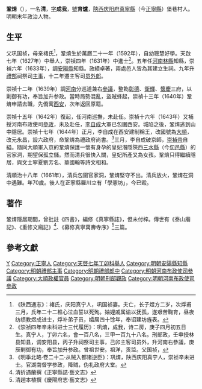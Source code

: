 '''鞏焴'''（{{bd|1592年||1661年||Gong鞏}}），一名'''清'''，[[表字|字]]'''成我'''，[[號|號]]'''育爐'''，[[陝西|陝西]][[庆阳府|庆阳府]][[真寧縣|真寧縣]]（今[[正寧縣|正寧縣]]）堡巷村人。明朝末年政治人物。

== 生平 ==
父巩国祯，母亲褚氏<ref> 《陕西通志》：褚氏，庆阳真宁人，巩国祯妻。夫亡，长子煜方二岁，次烰甫三月，氏年二十二椎心泣血誓以死殉。妯娌戚属谕以抚孤，遂艰苦鞠育，昼夜纺绩教煜成进士，烰补弟子员，孀居四十馀年，奉诏建坊旌表。</ref>，鞏焴生於萬曆二十一年（1592年），自幼聰慧好學。天啟七年（1627年）中舉人，崇禎四年（1631年）中進士<ref>《崇祯四年辛未科进士三代履历》：巩焴，成我，诗二房，庚子四月初五日生。真宁人，丁卯六名，會一百八名，三甲一百九十八名。刑部政，壬申授林县知县，调安阳县，丙子升祠祭司主事，己卯主客司员外，升河南右參議，庚辰剿御有功，奉旨加升参政。曾祖世安。祖洋，贡监。父国祯，</ref>。五年任[[河南|河南]][[林縣|林縣]]知縣，崇禎六年（1633年），調[[安陽縣|安陽縣]]知縣。政績卓著，兩處邑人皆為其建立生祠。九年升[[禮部|禮部]]祠祭司[[主事|主事]]，十二年遷主客司[[员外郎|员外郎]]。

崇禎十二年（1639年）調[[河南|河南]]分巡道兼右[[參議|參議]]，整飭[[彰德府|彰德]]、[[衛輝府|衛輝]]、[[懷慶府|懷慶]]三府，以剿御有功，奉旨加升参政。當時局勢混亂，盜賊蜂起，崇禎十三年（1640年）鞏焴申請去職，先僑寓[[西安|西安]]，次年返回原籍。

崇禎十五年（1642年）復起，任河南巡撫，未赴任。崇禎十六年（1643年）又補授河南布政使司[[參政|參政]]，未及赴任，[[李自成|李自成]]大軍已包圍西安。城陷之後，鞏焴逃到山中隱居。崇禎十七年（1644年）正月，李自成在西安建制稱王，改國號為[[大順_(政權)|大順]]，改元永昌，設六政府，命鞏焴為禮政府尚書。<ref>《明季北略·卷二十二·从贼入都诸逆臣》：巩焴，陕西庆阳真宁人，崇祯辛未进士。官湖南督学参政，降贼，伪礼政府大堂。</ref>三月，李自成破京師，[[崇禎帝|崇禎帝]]自縊。隨同大順軍入京的鞏焴保護一懷有身孕的皇妃潛隱陝西[[三水縣|三水縣]]（今[[旬邑縣|旬邑縣]]）的官家洞，期望保孤立儲。然而清兵很快入關，皇妃所產又為女孩。鞏焴只得繼續隱居，與文士寧夏劉芳名、華國翰等詩文相和。

清順治十八年（1661年），清兵包圍官家洞，鞏焴堅守不出。清兵放火，鞏焴在洞中遇難。年70歲。後人在正寧縣羅川立有「學憲坊」，今已毀。

== 著作 ==
鞏焴隱居期間，曾批註《四書》，編修《真寧縣誌》，但未付梓。傳世有《泰山廟記》、《重修文廟記》<ref>清折遇蘭撰《正寧縣誌·藝文志》</ref>、《募修真寧萬壽寺序》<ref>清趙本植撰《慶陽府志·藝文志》</ref>三篇。

== 參考文獻 ==
{{reflist}}

{{並稱|正寧三清|[[景清|景清]] - [[趙邦清|趙邦清]] - [[鞏焴|鞏焴]]}}
{{崇禎四年辛未科殿試金榜}}

{{Authority control}}
{{DEFAULTSORT:Gong䡗}}
[[Category:巩姓|Y]]
[[Category:正寧人|Category:正寧人]]
[[Category:天啓七年丁卯科舉人|Category:天啓七年丁卯科舉人]]
[[Category:明朝安陽縣知縣|Category:明朝安陽縣知縣]]
[[Category:明朝禮部主事|Category:明朝禮部主事]]
[[Category:明朝禮部郎中|Category:明朝禮部郎中]]
[[Category:明朝河南布政使司參議|Category:明朝河南布政使司參議]]
[[Category:大順政權官員|Category:大順政權官員]]
[[Category:明朝刑部觀政|Category:明朝刑部觀政]]
[[Category:明朝河南布政使司參政|Category:明朝河南布政使司參政]]